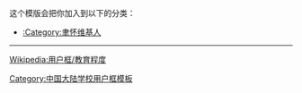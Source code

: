 {{Userbox
| id         =
| id-c       = white
| info       = <div style="padding-left:5px">'''[[:Category:聿怀维基人|<span style="color:#082567;">这个用户</span>]]'''是'''[[汕头市聿怀中学|<span style="color:#082567;">聿怀中学</span>]]'''的校友、学生或老师。</div>
| info-c     = #e7eaf0
| info-s     = 10
| info-fc    = #082567
| border-c   = #082567
| border-s   = 2
}}
<includeonly>[[Category:聿怀维基人|{{PAGENAME}}]]</includeonly>
<noinclude>
<div style="clear:both">
这个模版会把你加入到以下的分类：
*[[:Category:聿怀维基人]]
----
[[Wikipedia:用户框/教育程度]]</div>
{{UF-hcard-part}}
[[Category:中国大陆学校用户框模板]]
</noinclude>